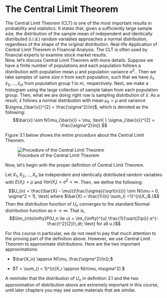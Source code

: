# The Central Limit Theorem

The Central Limit Theorem (CLT) is one of the most important results in
probability and statistics. It states that, given a sufficiently large
sample size, the distribution of the sample mean of independent and
identically distributed (i.i.d.) random variables approaches a normal
distribution, regardless of the shape of the original distribution.
Real-life Application of Central Limit Theorem in Financial Analysis.
The CLT is often used by financial experts to examine stock market
results.\
Now, let's discuss Central Limit Theorem with more details. Suppose we
have a finite number of populations and each population follows a
distribution with population mean $\mu$ and population variance
$\sigma^2.$. Then we take samples of same size $n$ from each population,
such that we have $\bar{x}_1, \bar{x}_2, ..., \bar{x}_m$ from population
group $1 \text{ to } m, \text{ respectively.}$ Next, we make a histogram
using the large collection of sample taken from each population group.
Then, what we are doing right row is sampling distribution of $\bar{x}$.
As a result, $\bar{x}$ follows a normal distribution with mean
$\mu_{\bar{x}} = \mu$ and variance
$\sigma_{\bar{x}}^{2} = \frac{\sigma^2}{n}$, which is denoted as the
following:
$$\bar{x} \sim N(\mu_{\bar{x}} = \mu, \text{ } \sigma_{\bar{x}}^{2} = \frac{\sigma^2}{n}).$$

Figure $3.1$ below shows the entire procedure about the Central Limit
Theorem.

![Procedure of the Central Limit Theorem](Section3/Img3/CLT.jpg)

Now, let's begin with the proper definition of Central Limit Theorem.

::: definition
Let $X_1, X_2, ..., X_n$ be independent and identically distributed
random variables with $E(X_i) = \mu$ and $Var(X_i) = \sigma^2 < \infty$.
Then, we define the following:
$$U_{n} = \frac{\bar{X} - \mu}{(\frac{\sigma}{\sqrt{n}})} \sim N(\mu = 0, \sigma^2 = 1), \text{ where $\bar{X} = \frac{1}{n} \sum_{i =1}^{n}X_i$.}$$
Then the distribution function of $U_{n}$ converges to the standard
Normal distribution function as $n \longrightarrow \infty$. That is,
$$\lim_{n\to\infty}P(U_n \le u) = \int_{\infty}^{u} \frac{1}{\sqrt{2\pi}} e^{-\frac{t^2}{2}}\,dt; \text{ for all u.}$$
:::

For this course in particular, we do not need to pay that much attention
to the proving part of the definition above. However, we use Central
Limit Theorem to approximate distributions. Here are the two important
approximations:

- $\bar{X_n} \approx N(\mu, \frac{\sigma^2}{n});$

- $T = \sum_{i = 1}^{n}X_i \approx N(n\mu, n\sigma^2).$

A reminder that the distribution of $U_n$ in definition $3.1$ and the
two approximation of distribution above are extremely important in this
course, until later chapters you may see some materials that are
similar.
